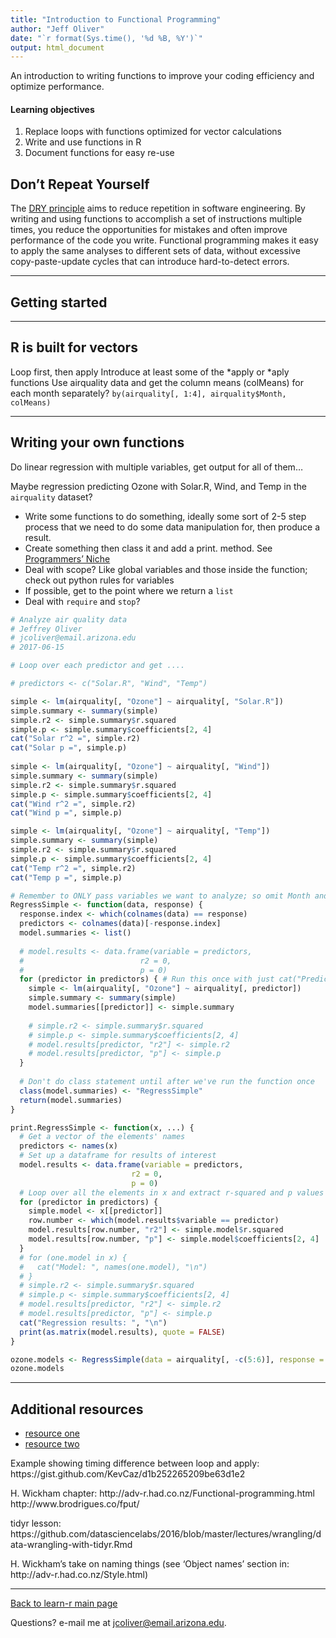 ```yaml
---
title: "Introduction to Functional Programming"
author: "Jeff Oliver"
date: "`r format(Sys.time(), '%d %B, %Y')`"
output: html_document
---
```


An introduction to writing functions to improve your coding efficiency and optimize performance.

#### Learning objectives
1. Replace loops with functions optimized for vector calculations
2. Write and use functions in R
3. Document functions for easy re-use

## Don't Repeat Yourself
The [DRY principle](https://en.wikipedia.org/wiki/Don%27t_repeat_yourself) aims to reduce repetition in software engineering. By writing and using functions to accomplish a set of instructions multiple times, you reduce the opportunities for mistakes and often improve performance of the code you write. Functional programming makes it easy to apply the same analyses to different sets of data, without excessive copy-paste-update cycles that can introduce hard-to-detect errors.

***

## Getting started

***

## R is built for vectors

Loop first, then apply
Introduce at least some of the \*apply or \*aply functions
Use airquality data and get the column means (colMeans) for each month separately? `by(airquality[, 1:4], airquality$Month, colMeans)`

***

## Writing your own functions

Do linear regression with multiple variables, get output for all of them...

Maybe regression predicting Ozone with Solar.R, Wind, and Temp in the `airquality` dataset?

+ Write some functions to do something, ideally some sort of 2-5 step process that we need to do some data manipulation for, then produce a result.
+ Create something then class it and add a print.<class> method. See [Programmers' Niche](https://cran.r-project.org/doc/Rnews/Rnews_2004-1.pdf)
+ Deal with scope? Like global variables and those inside the function; check out python rules for variables
+ If possible, get to the point where we return a `list`
+ Deal with `require` and `stop`?

```r
# Analyze air quality data
# Jeffrey Oliver
# jcoliver@email.arizona.edu
# 2017-06-15

# Loop over each predictor and get ....

# predictors <- c("Solar.R", "Wind", "Temp")

simple <- lm(airquality[, "Ozone"] ~ airquality[, "Solar.R"])
simple.summary <- summary(simple)
simple.r2 <- simple.summary$r.squared
simple.p <- simple.summary$coefficients[2, 4]
cat("Solar r^2 =", simple.r2)
cat("Solar p =", simple.p)  
    
simple <- lm(airquality[, "Ozone"] ~ airquality[, "Wind"])
simple.summary <- summary(simple)
simple.r2 <- simple.summary$r.squared
simple.p <- simple.summary$coefficients[2, 4]
cat("Wind r^2 =", simple.r2)
cat("Wind p =", simple.p)  

simple <- lm(airquality[, "Ozone"] ~ airquality[, "Temp"])
simple.summary <- summary(simple)
simple.r2 <- simple.summary$r.squared
simple.p <- simple.summary$coefficients[2, 4]
cat("Temp r^2 =", simple.r2)
cat("Temp p =", simple.p)

# Remember to ONLY pass variables we want to analyze; so omit Month and Day when passing data
RegressSimple <- function(data, response) {
  response.index <- which(colnames(data) == response)
  predictors <- colnames(data)[-response.index]
  model.summaries <- list()
  
  # model.results <- data.frame(variable = predictors,
  #                          r2 = 0,
  #                          p = 0)
  for (predictor in predictors) { # Run this once with just cat("Predictor: ", predictor, "\n")
    simple <- lm(airquality[, "Ozone"] ~ airquality[, predictor])
    simple.summary <- summary(simple)
    model.summaries[[predictor]] <- simple.summary
    
    # simple.r2 <- simple.summary$r.squared
    # simple.p <- simple.summary$coefficients[2, 4]
    # model.results[predictor, "r2"] <- simple.r2
    # model.results[predictor, "p"] <- simple.p
  }
  
  # Don't do class statement until after we've run the function once
  class(model.summaries) <- "RegressSimple"
  return(model.summaries)
}

print.RegressSimple <- function(x, ...) {
  # Get a vector of the elements' names
  predictors <- names(x)
  # Set up a dataframe for results of interest
  model.results <- data.frame(variable = predictors,
                           r2 = 0,
                           p = 0)
  # Loop over all the elements in x and extract r-squared and p values
  for (predictor in predictors) {
    simple.model <- x[[predictor]]
    row.number <- which(model.results$variable == predictor)
    model.results[row.number, "r2"] <- simple.model$r.squared
    model.results[row.number, "p"] <- simple.model$coefficients[2, 4]
  }
  # for (one.model in x) {
  #   cat("Model: ", names(one.model), "\n")
  # }
  # simple.r2 <- simple.summary$r.squared
  # simple.p <- simple.summary$coefficients[2, 4]
  # model.results[predictor, "r2"] <- simple.r2
  # model.results[predictor, "p"] <- simple.p
  cat("Regression results: ", "\n")
  print(as.matrix(model.results), quote = FALSE)
}

ozone.models <- RegressSimple(data = airquality[, -c(5:6)], response = "Ozone")
ozone.models

```

***

## Additional resources

+ [resource one](url-one)
+ [resource two](url-two)

Example showing timing difference between loop and apply:
https://gist.github.com/KevCaz/d1b252265209be63d1e2


H. Wickham chapter: http://adv-r.had.co.nz/Functional-programming.html
http://www.brodrigues.co/fput/

tidyr lesson: https://github.com/datasciencelabs/2016/blob/master/lectures/wrangling/data-wrangling-with-tidyr.Rmd

H. Wickham's take on naming things (see 'Object names' section in: http://adv-r.had.co.nz/Style.html)


***

<a href="index.html">Back to learn-r main page</a>
  
Questions?  e-mail me at <a href="mailto:jcoliver@email.arizona.edu">jcoliver@email.arizona.edu</a>.
